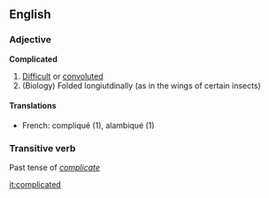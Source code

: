 ==English==

===Adjective===
'''Complicated'''
#[[Difficult]] or [[convoluted]]
#(Biology) Folded longiutdinally (as in the wings of certain insects)
====Translations====
*French: compliqué (1), alambiqué (1)

===Transitive verb===
Past tense of ''[[complicate]]''

[[it:complicated]]